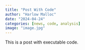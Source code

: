 ```yaml
---
title: "Post With Code"
author: "Harlow Malloc"
date: "2024-04-24"
categories: [news, code, analysis]
image: "image.jpg"
---
```


This is a post with executable code.
